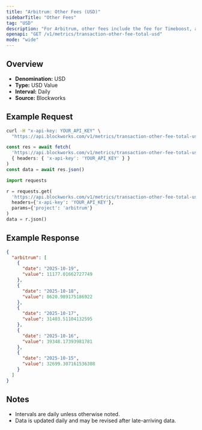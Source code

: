 ```yaml
---
title: "Arbitrum: Other Fees (USD)"
sidebarTitle: "Other Fees"
tag: "USD"
description: "For Arbitrum, other fees include the fee for Timeboost, an priroty auction for access to transactions with no delay compared to 200ms delay for the chain's sequencer"
openapi: "GET /v1/metrics/transaction-other-fee-total-usd"
mode: "wide"
---
```


## Overview

- **Denomination:** USD
- **Type:** USD Value
- **Interval:** Daily
- **Source:** Blockworks

## Example Request

<CodeGroup>

```bash cURL
curl -H "x-api-key: YOUR_API_KEY" \
  "https://api.blockworks.com/v1/metrics/transaction-other-fee-total-usd?project=arbitrum"
```

```typescript TypeScript
const res = await fetch(
  'https://api.blockworks.com/v1/metrics/transaction-other-fee-total-usd?project=arbitrum',
  { headers: { 'x-api-key': 'YOUR_API_KEY' } }
)
const data = await res.json()
```

```python Python
import requests

r = requests.get(
  'https://api.blockworks.com/v1/metrics/transaction-other-fee-total-usd',
  headers={'x-api-key': 'YOUR_API_KEY'},
  params={'project': 'arbitrum'}
)
data = r.json()
```

</CodeGroup>

## Example Response

```json
{
  "arbitrum": [
    {
      "date": "2025-10-19",
      "value": 11177.01662727749
    },
    {
      "date": "2025-10-18",
      "value": 8620.989175186922
    },
    {
      "date": "2025-10-17",
      "value": 31403.51104132595
    },
    {
      "date": "2025-10-16",
      "value": 39348.17393981781
    },
    {
      "date": "2025-10-15",
      "value": 32699.307161536308
    }
  ]
}
```

## Notes
- Intervals are daily unless otherwise noted.
- Data is updated daily and may be revised after late-arriving data.